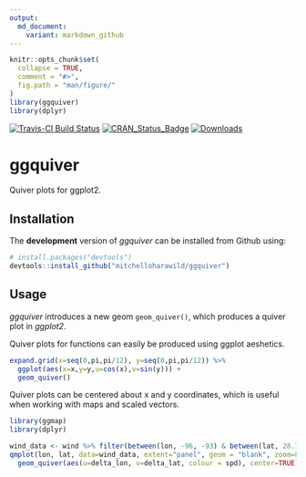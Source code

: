 ```yaml
---
output:
  md_document:
    variant: markdown_github
---
```


<!-- README.md is generated from README.Rmd. Please edit that file -->

```r
knitr::opts_chunk$set(
  collapse = TRUE,
  comment = "#>",
  fig.path = "man/figure/"
)
library(ggquiver)
library(dplyr)
```

[![Travis-CI Build Status](https://travis-ci.org/mitchelloharawild/ggquiver.svg?branch=master)](https://travis-ci.org/mitchelloharawild/ggquiver)
[![CRAN_Status_Badge](http://www.r-pkg.org/badges/version/ggquiver)](https://cran.r-project.org/package=ggquiver)
[![Downloads](http://cranlogs.r-pkg.org/badges/ggquiver?color=brightgreen)](https://cran.r-project.org/package=ggquiver)

# ggquiver

Quiver plots for ggplot2.

## Installation

The **development** version of *ggquiver* can be installed from Github using:

```r
# install.packages("devtools")
devtools::install_github("mitchelloharawild/ggquiver")
```

## Usage

*ggquiver* introduces a new geom `geom_quiver()`, which produces a quiver plot in *ggplot2*.

Quiver plots for functions can easily be produced using ggplot aeshetics.

```r
expand.grid(x=seq(0,pi,pi/12), y=seq(0,pi,pi/12)) %>%
  ggplot(aes(x=x,y=y,u=cos(x),v=sin(y))) +
  geom_quiver()
```

Quiver plots can be centered about x and y coordinates, which is useful when working with maps and scaled vectors.

```r
library(ggmap)
library(dplyr)

wind_data <- wind %>% filter(between(lon, -96, -93) & between(lat, 28.7, 30))
qmplot(lon, lat, data=wind_data, extent="panel", geom = "blank", zoom=8, maptype = "toner-lite") + 
  geom_quiver(aes(u=delta_lon, v=delta_lat, colour = spd), center=TRUE)
```



